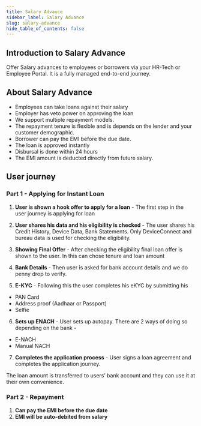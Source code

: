 ```yaml
---
title: Salary Advance
sidebar_label: Salary Advance
slug: salary-advance
hide_table_of_contents: false
---
```



## Introduction to Salary Advance

Offer Salary advances to employees or borrowers via your HR-Tech or Employee Portal. It is a fully managed end-to-end journey. 

## About Salary Advance

* Employees can take loans against their salary
* Employer has veto power on approving the loan
* We support multiple repayment models. 
* The repayment tenure is flexible and is depends on the lender and your customer demographic.
* Borrower can pay the EMI before the due date.
* The loan is approved instantly
* Disbursal is done within 24 hours
* The EMI amount is deducted directly from future salary.

## User journey

### Part 1 - Applying for Instant Loan

1. **User is shown a hook offer to apply for a loan** - The first step in the user journey is applying for loan

2. **User shares his data and his eligibility is checked** - The user shares his Credit History, Device Data, Bank Statements. Only DeviceConnect and bureau data is used for checking the eligibility.

3. **Showing Final Offer** - After checking the eligibility final loan offer is shown to the user. In this can chose tenure and loan amount

4. **Bank Details** - Then user is asked for bank account details and we do penny drop to verify.

5. **E-KYC** - Following this the user completes his eKYC by submitting his 
* PAN Card
* Address proof  (Aadhaar or Passport)
* Selfie 

6. **Sets up ENACH** - User sets up autopay. There are 2 ways of doing so depending on the bank - 
* E-NACH
* Manual NACH

7. **Completes the application process** - User signs a loan agreement and completes the application journey.

The loan amount is transferred to users’ bank account and they can use it at their own convenience.

### Part 2 - Repayment

1. **Can pay the EMI before the due date**
2. **EMI will be auto-debited from salary**

